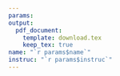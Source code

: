```yaml
---
params:
output:
  pdf_document:
    template: download.tex
    keep_tex: true
name: "`r params$name`"
instruc: "`r params$instruc`"
---
```

